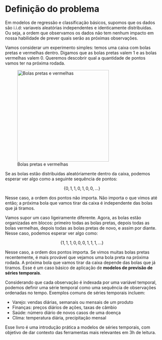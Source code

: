 # Definição do problema

Em modelos de regressão e classificação básicos, supomos que os dados são i.i.d: variaveis aleatórias independentes e identicamente distribuidas. Ou seja, a ordem que observamos os dados não tem nenhum impacto em nossa habilidade de prever quais serão as próximas observações.

Vamos considerar um experimento simples: temos uma caixa com bolas pretas e vermelhas dentro. 
Digamos que as bolas pretas valem 1 e as bolas vermelhas valem 0.  Queremos descobrir qual a quantidade de pontos vamos ter na próxima rodada.

![Bolas pretas e vermelhas](./balls1.png){width=300px}

Se as bolas estão distribuidas aleatóriamente dentro da caixa, podemos esperar ver algo como a seguinte sequência de pontos:

$$
\{0, 1, 1, 0, 1, 0, 0, \dots \}
$$

Nesse caso, a ordem dos pontos não importa. Não importa o que vimos até então; a próxima bola que vamos tirar da caixa é independente das bolas que já tiramos.

Vamos supor um caso ligeiramente diferente. Agora, as bolas estão organizadas em blocos: primeiro todas as bolas pretas, depois todas as bolas vermelhas, depois todas as bolas pretas de novo, e assim por diante. Nesse caso, podemos esperar ver algo como:

$$
\{1, 1, 1, 0, 0, 0, 1, 1, 1, \dots \}
$$

Nesse caso, a ordem dos pontos importa. Se vimos muitas bolas pretas recentemente, é mais provável que vejamos uma bola preta na próxima rodada. A próxima bola que vamos tirar da caixa depende das bolas que já tiramos. Esse é um caso básico de aplicação de **modelos de previsão de séries temporais**.

Considerando que cada observação é indexada por uma variável temporal, podemos definir uma série temporal como uma sequência de observações ordenadas no tempo. Exemplos comuns de séries temporais incluem:

* Varejo: vendas diárias, semanais ou mensais de um produto
* Finanças: preços diários de ações, taxas de câmbio
* Saúde: número diário de novos casos de uma doença
* Clima: temperatura diária, precipitação mensal

Esse livro é uma introdução prática a modelos de séries temporais, com objetivo de dar contexto das ferramentas mais relevantes em 3h de leitura.
